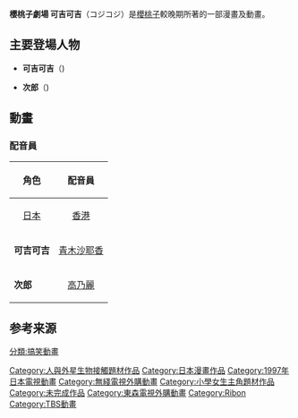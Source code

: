 {{Expand language|ja|time=2021-01-27T09:59:17+00:00}}
{{Infobox animanga/Headerofja
| 標題 = 櫻桃子劇場 可吉可吉
| 圖像 = 
| 尺寸 = 
| 說明 = 
| 日文名稱 = コジコジ
| 英文名稱 = Coji-Coji
| 類型 = [[奇幻作品|奇幻作品]]、[[超自然现象|超自然现象]]
}}
{{Infobox animanga/name
| original = 
| formal = {{flagicon|PRC}}{{flagicon|ROC}} 可吉可吉<br />{{flagicon|HKG}}{{flagicon|Macau}} 小可吉的奇妙冒險
| common = 
}}
{{Infobox animanga/Manga
| 標題 = 
| 作者 = [[櫻桃子|櫻桃子]]
| 出版社 = {{flagicon|JPN}} {{Link-ja|索尼杂志|ソニー・マガジンズ}}
| 其他出版社 = 
| 連載雜誌 = {{Link-ja|少年同盟|きみとぼく (雑誌)}}、[[Ribon|Ribon]]
| 開始 = 1994年
| 結束 = 1997年
| 冊數 = 全4冊<br />全3巻（新装再編版）
| 話數 = 全38話
| 其他 = 
}}
{{Infobox animanga/Other
|標題= 相關作品
|內容=
}}
{{Infobox animanga/Footerofja}}
'''櫻桃子劇場 可吉可吉'''（コジコジ）是[[櫻桃子|櫻桃子]]較晚期所著的一部漫畫及動畫。

== 主要登場人物 ==
* '''可吉可吉'''（{{lang|ja|コジコジ}})

* '''次郎'''（{{lang|ja|じろう}})

== 動畫 ==
=== 配音員 ===
{| class="wikitable" style="font-size:small; text-align:center;"
! rowspan="2" |角色
! colspan="3" align="center" |配音員
|-
! rowspan="1" align="center"|{{flagicon|Japan}}[[日本|日本]]
! rowspan="1" align="center"| {{flagicon|Hong Kong}}[[香港|香港]]
! rowspan="1" align="center"| {{flagicon|Taiwan}}[[台灣|台灣]]
|-
|'''可吉可吉'''
|[[青木沙耶香|青木沙耶香]] || ||
|-
|'''次郎'''
|[[高乃麗|高乃麗]] || ||
|}

== 参考来源 ==
{{reflist|2}}

{{DEFAULTSORT:Coji-Coji}}
[[Category:人與外星生物接觸題材作品|Category:人與外星生物接觸題材作品]]
[[Category:日本漫畫作品|Category:日本漫畫作品]]
[[Category:1997年日本電視動畫|Category:1997年日本電視動畫]]
[[Category:無綫電視外購動畫|Category:無綫電視外購動畫]]
[[Category:小學女生主角題材作品|Category:小學女生主角題材作品]]
[[Category:未完成作品|Category:未完成作品]]
[[Category:東森電視外購動畫|Category:東森電視外購動畫]]
[[分類:搞笑動畫|分類:搞笑動畫]]
[[Category:Ribon|Category:Ribon]]
[[Category:TBS動畫|Category:TBS動畫]]